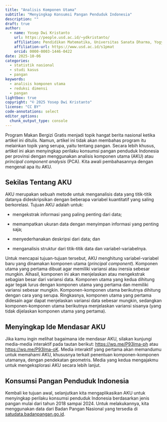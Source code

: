 ```yaml
---
title: "Analisis Komponen Utama"
subtitle: "Menyingkap Konsumsi Pangan Penduduk Indonesia"
description: ""
draft: true
author:
  - name: Yosep Dwi Kristanto
    url: https://people.usd.ac.id/~ydkristanto/
    affiliation: Pendidikan Matematika, Universitas Sanata Dharma, Yogyakarta
    affiliation-url: https://www.usd.ac.id/s1pmat
    orcid: 0000-0003-1446-0422
date: 2025-10-06
categories:
  - statistik nasional
  - studi kasus
  - pangan
keywords: 
  - analisis komponen utama
  - reduksi dimensi
  - pangan
lightbox: true
copyright: "© 2025 Yosep Dwi Kristanto"
license: "CC BY"
code-annotations: select
editor_options: 
  chunk_output_type: console
---
```


Program Makan Bergizi Gratis menjadi topik hangat berita nasional ketika artikel ini ditulis. Namun, artikel ini tidak akan membahas program itu melainkan topik yang serupa, yaitu tentang pangan. Secara lebih khusus, artikel ini akan menyingkap perilaku konsumsi pangan penduduk Indonesia per provinsi dengan menggunakan analisis komponen utama (AKU) atau *principal component analysis* (PCA). Kita awali pembahasannya dengan mengenal apa itu AKU.

## Sekilas Tentang AKU {#sec-sekilas-tentang-analisis-komponen-utama}

AKU merupakan sebuah metode untuk menganalisis data yang titik-titik datanya dideskripsikan dengan beberapa variabel kuantitatif yang saling berkorelasi. Tujuan AKU adalah untuk:

-   mengekstrak informasi yang paling penting dari data;

-   memampatkan ukuran data dengan menyimpan informasi yang penting saja;

-   menyederhanakan deskripsi dari data; dan

-   menganalisis struktur dari titik-titik data dan variabel-variabelnya.

Untuk mencapai tujuan-tujuan tersebut, AKU menghitung variabel-variabel baru yang dinamakan komponen utama (*principal component*). Komponen utama yang pertama dibuat agar memiliki variansi atau inersia sebesar mungkin. Alhasil, komponen ini akan menjelaskan atau mengekstrak sebagian besar dari variansi data. Komponen utama yang kedua dihitung agar tegak lurus dengan komponen utama yang pertama dan memiliki variansi sebesar mungkin. Komponen-komponen utama berikutnya dihitung dengan cara yang serupa. Ringkasnya, komponen utama yang pertama didesain agar dapat menjelaskan variansi data sebesar mungkin, sedangkan komponen-komponen utama berikutnya menjelaskan variansi sisanya (yang tidak dijelaskan komponen utama yang pertama).

::: {.callout-note appearance="simple"}
## Menyingkap Ide Mendasar AKU

Jika kamu ingin melihat bagaimana ide mendasar AKU, silakan kunjungi media-media interaktif pada tautan berikut: [https://wp.me/P93lma-ph](https://wp.me/P93lma-ph "Analisis Komponen Utama: Bagaimana Ide Dasarnya?"){.uri .external target="_blank"} atau [https://wp.me/P93lma-oK](https://wp.me/P93lma-oK "Eksplorasi Analisis Komponen Utama"){.uri .external target="_blank"}. Media interaktif yang pertama akan memandumu untuk memahami AKU, khususnya terkait penentuan komponen-komponen utamanya, dengan pendekatan geometris. Media yang kedua mengajakmu untuk mengeksplorasi AKU secara lebih lanjut.
:::

## Konsumsi Pangan Penduduk Indonesia {#sec-konsumsi-pangan-penduduk-indonesia}

Kembali ke tujuan awal, selanjutkan kita mengaplikasikan AKU untuk menyingkap perilaku konsumsi penduduk Indonesia berdasarkan jenis pangan mulai dari tahun 2018 sampai 2024. Untuk melakukannya, kita menggunakan data dari Badan Pangan Nasional yang tersedia di [satudata.badanpangan.go.id](https://satudata.badanpangan.go.id/datasetpublications/gsp/konsumsi-provinsi "Rata-rata Konsumsi per Jenis Pangan Penduduk Indonesia Provinsi Update Tahun 2024"){.external target="_blank"}.

```r

```
